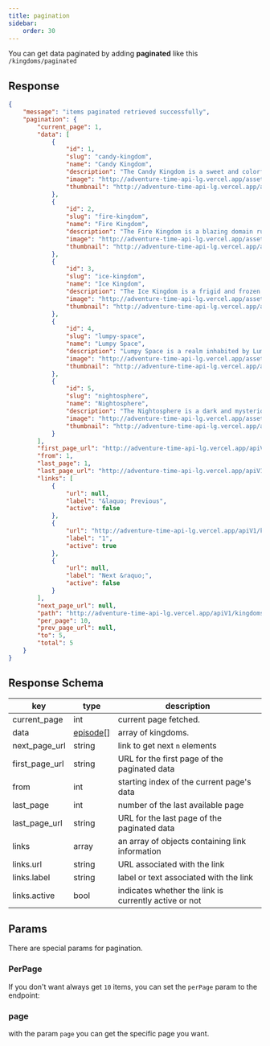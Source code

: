 ```yaml
---
title: pagination
sidebar:
    order: 30
---
```


You can get data paginated by adding **paginated** like this `/kingdoms/paginated`
<CodeEndpoint path="/kingdoms/paginated"/>


## Response

```json
{
    "message": "items paginated retrieved successfully",
    "pagination": {
        "current_page": 1,
        "data": [
            {
                "id": 1,
                "slug": "candy-kingdom",
                "name": "Candy Kingdom",
                "description": "The Candy Kingdom is a sweet and colorful realm ruled by Princess Bubblegum. Known for its sugary landscapes and candy citizens, it is a hub of scientific innovation and enchanting adventures. The kingdom thrives on a blend of science and magic, creating a whimsical and delightful atmosphere.",
                "image": "http://adventure-time-api-lg.vercel.app/assets/images/kingdoms/candy-kingdom.webp",
                "thumbnail": "http://adventure-time-api-lg.vercel.app/assets/images/kingdoms/candy-kingdom-thumbnail.webp"
            },
            {
                "id": 2,
                "slug": "fire-kingdom",
                "name": "Fire Kingdom",
                "description": "The Fire Kingdom is a blazing domain ruled by Flame Princess. It is a realm of intense heat and fiery landscapes, inhabited by flame-based creatures and subjects. The Fire Kingdom is known for its passionate and sometimes volatile nature, reflecting the element of fire that defines its existence.",
                "image": "http://adventure-time-api-lg.vercel.app/assets/images/kingdoms/fire-kingdom.webp",
                "thumbnail": "http://adventure-time-api-lg.vercel.app/assets/images/kingdoms/fire-kingdom-thumbnail.webp"
            },
            {
                "id": 3,
                "slug": "ice-kingdom",
                "name": "Ice Kingdom",
                "description": "The Ice Kingdom is a frigid and frozen domain ruled by the Ice King and formerly by the Snow Golem. It is a land of ice and snow, inhabited by penguins and other cold-weather creatures. The Ice Kingdom is known for its harsh weather and climate, as well as its unique inhabitants.",
                "image": "http://adventure-time-api-lg.vercel.app/assets/images/kingdoms/ice-kingdom.webp",
                "thumbnail": "http://adventure-time-api-lg.vercel.app/assets/images/kingdoms/ice-kingdom-thumbnail.webp"
            },
            {
                "id": 4,
                "slug": "lumpy-space",
                "name": "Lumpy Space",
                "description": "Lumpy Space is a realm inhabited by Lumpy Space People. It is a strange and distant land, filled with bizarre creatures and unique inhabitants. Lumpy Space is known for its unusual customs and culture, as well as its strange and mysterious nature.",
                "image": "http://adventure-time-api-lg.vercel.app/assets/images/kingdoms/lumpy-space.webp",
                "thumbnail": "http://adventure-time-api-lg.vercel.app/assets/images/kingdoms/lumpy-space-thumbnail.webp"
            },
            {
                "id": 5,
                "slug": "nightosphere",
                "name": "Nightosphere",
                "description": "The Nightosphere is a dark and mysterious realm inhabited by demons and other supernatural creatures. It is the home of Hunson Abadeer and Marceline the Vampire Queen, as well as many other strange beings. The Nightosphere is known for its strange and mysterious nature, as well as its unique inhabitants.",
                "image": "http://adventure-time-api-lg.vercel.app/assets/images/kingdoms/nightosphere.webp",
                "thumbnail": "http://adventure-time-api-lg.vercel.app/assets/images/kingdoms/nightosphere-thumbnail.webp"
            }
        ],
        "first_page_url": "http://adventure-time-api-lg.vercel.app/apiV1/kingdoms/paginated?page=1",
        "from": 1,
        "last_page": 1,
        "last_page_url": "http://adventure-time-api-lg.vercel.app/apiV1/kingdoms/paginated?page=1",
        "links": [
            {
                "url": null,
                "label": "&laquo; Previous",
                "active": false
            },
            {
                "url": "http://adventure-time-api-lg.vercel.app/apiV1/kingdoms/paginated?page=1",
                "label": "1",
                "active": true
            },
            {
                "url": null,
                "label": "Next &raquo;",
                "active": false
            }
        ],
        "next_page_url": null,
        "path": "http://adventure-time-api-lg.vercel.app/apiV1/kingdoms/paginated",
        "per_page": 10,
        "prev_page_url": null,
        "to": 5,
        "total": 5
    }
}
```

## Response Schema

| key            | type                                                    | description                                           |
| -------------- | ------------------------------------------------------- | ----------------------------------------------------- |
| current_page   | int                                                     | current page fetched.                                 |
| data           | [episode](/docs/kingdoms/getone/#kingdom-model)[] | array of kingdoms.                                  |
| next_page_url  | string                                                  | link to get next `n` elements                         |
| first_page_url | string                                                  | URL for the first page of the paginated data          |
| from           | int                                                     | starting index of the current page's data             |
| last_page      | int                                                     | number of the last available page                     |
| last_page_url  | string                                                  | URL for the last page of the paginated data           |
| links          | array                                                   | an array of objects containing link information       |
| links.url      | string                                                  | URL associated with the link                          |
| links.label    | string                                                  | label or text associated with the link                |
| links.active   | bool                                                    | indicates whether the link is currently active or not |

## Params
There are special params for pagination.
### PerPage
If you don't want always get `10` items, you can set the `perPage` param to the endpoint:
<CodeEndpoint path="/kingdoms/paginated?perPage=2"/>

### page
with the param `page` you can get the specific page you want.
<CodeEndpoint path="/kingdoms/paginated?perPage=2&page=2"/>
